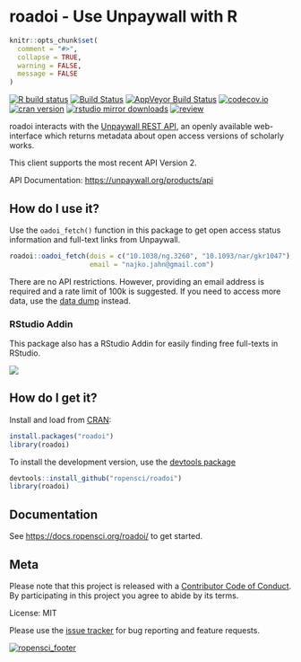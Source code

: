 # roadoi - Use Unpaywall with R

```r
knitr::opts_chunk$set(
  comment = "#>",
  collapse = TRUE,
  warning = FALSE,
  message = FALSE
)
```

[![R build status](https://github.com/ropensci/roadoi/workflows/R-CMD-check/badge.svg)](https://github.com/ropensci/roadoi/actions)
[![Build Status](https://travis-ci.org/ropensci/roadoi.svg?branch=master)](https://travis-ci.org/ropensci/roadoi)
[![AppVeyor Build Status](https://ci.appveyor.com/api/projects/status/github/ropensci/roadoi?branch=master&svg=true)](https://ci.appveyor.com/project/ropensci/roadoi)
[![codecov.io](https://codecov.io/github/ropensci/roadoi/coverage.svg?branch=master)](https://codecov.io/github/ropensci/roadoi?branch=master)
[![cran version](http://www.r-pkg.org/badges/version/roadoi)](https://cran.r-project.org/package=roadoi)
[![rstudio mirror downloads](http://cranlogs.r-pkg.org/badges/roadoi)](https://github.com/r-hub/cranlogs.app)
[![review](https://badges.ropensci.org/115_status.svg)](https://github.com/ropensci/software-review/issues/115)



roadoi interacts with the [Unpaywall REST API](https://unpaywall.org/products/api), 
an openly available web-interface which returns metadata about open access versions of scholarly works. 

This client supports the most recent API Version 2.

API Documentation: <https://unpaywall.org/products/api>

## How do I use it? 

Use the `oadoi_fetch()` function in this package to get open access status
information and full-text links from Unpaywall.


```r
roadoi::oadoi_fetch(dois = c("10.1038/ng.3260", "10.1093/nar/gkr1047"), 
                    email = "najko.jahn@gmail.com")
```

There are no API restrictions. However, providing an email address is required and a rate limit of 100k is suggested. If you need to access more data, use the [data dump](https://unpaywall.org/products/snapshot) instead.

### RStudio Addin

This package also has a RStudio Addin for easily finding free full-texts in RStudio.

![](man/figures/oadoi_addin.gif)

## How do I get it? 

Install and load from [CRAN](https://cran.r-project.org/package=roadoi):

```r
install.packages("roadoi")
library(roadoi)
```

To install the development version, use the [devtools package](https://cran.r-project.org/package=devtools)

```r
devtools::install_github("ropensci/roadoi")
library(roadoi)
```

## Documentation

See <https://docs.ropensci.org/roadoi/> to get started.

## Meta

Please note that this project is released with a [Contributor Code of Conduct](https://github.com/ropensci/roadoi/blob/master/CONDUCT.md). By participating in this project you agree to abide by its terms.

License: MIT

Please use the [issue tracker](https://github.com/ropensci/roadoi/issues) for bug reporting and feature requests.

[![ropensci_footer](https://ropensci.org/public_images/ropensci_footer.png)](https://ropensci.org)

